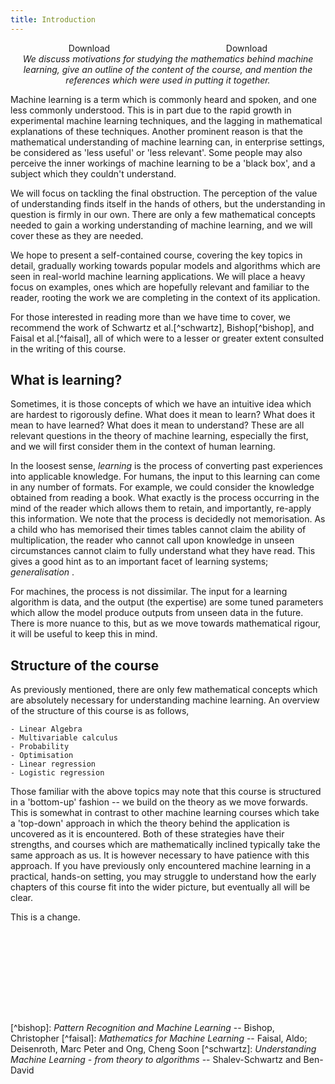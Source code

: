 ```yaml
---
title: Introduction
---
```


<div style='display: flex; justify-content: space-around;'>
	<LinkButton target="_blank" href="/notes/mlnn/introduction.pdf" variant="secondary" icon="document" >Download</LinkButton>
	<LinkButton target="_blank" href="/notes/mlnn/master.pdf" variant="primary" icon="open-book" >Download</LinkButton>
</div>

<div style='text-align: center'><em>
	We discuss motivations for studying the mathematics behind machine learning, give an outline of the content of the course, and mention the references which were used in putting it together.
</em></div>

Machine learning is a term which is commonly heard and spoken, and one less commonly understood. This is in part due to the rapid growth in experimental machine learning techniques, and the lagging in mathematical explanations of these techniques. Another prominent reason is that the mathematical understanding of machine learning can, in enterprise settings, be considered as 'less useful' or 'less relevant'. Some people may also perceive the inner workings of machine learning to be a 'black box', and a subject which they couldn't understand.

We will focus on tackling the final obstruction. The perception of the value of understanding finds itself in the hands of others, but the understanding in question is firmly in our own. There are only a few mathematical concepts needed to gain a working understanding of machine learning, and we will cover these as they are needed.

We hope to present a self-contained course, covering the key topics in detail, gradually working towards popular models and algorithms which are seen in real-world machine learning applications. We will place a heavy focus on examples, ones which are hopefully relevant and familiar to the reader, rooting the work we are completing in the context of its application.

For those interested in reading more than we have time to cover, we recommend the work of Schwartz et al.[^schwartz], Bishop[^bishop], and Faisal et al.[^faisal], all of which were to a lesser or greater extent consulted in the writing of this course.

## What is learning?
Sometimes, it is those concepts of which we have an intuitive idea which are hardest to rigorously define. What does it mean to learn? What does it mean to have learned? What does it mean to understand? These are all relevant questions in the theory of machine learning, especially the first, and we will first consider them in the context of human learning.

In the loosest sense, <em> learning </em> is the process of converting past experiences into applicable knowledge. For humans, the input to this learning can come in any number of formats. For example, we could consider the knowledge obtained from reading a book. What exactly is the process occurring in the mind of the reader which allows them to retain, and importantly, re-apply this information. We note that the process is decidedly not memorisation. As a child who has memorised their times tables cannot claim the ability of multiplication, the reader who cannot call upon knowledge in unseen circumstances cannot claim to fully understand what they have read. This gives a good hint as to an important facet of learning systems; <em> generalisation </em>.

For machines, the process is not dissimilar. The input for a learning algorithm is data, and the output (the expertise) are some tuned parameters which allow the model produce outputs from unseen data in the future. There is more nuance to this, but as we move towards mathematical rigour, it will be useful to keep this in mind.

## Structure of the course
As previously mentioned, there are only few mathematical concepts which are absolutely necessary for understanding machine learning. An overview of the structure of this course is as follows,


	- Linear Algebra
	- Multivariable calculus
	- Probability
	- Optimisation
	- Linear regression
	- Logistic regression


Those familiar with the above topics may note that this course is structured in a 'bottom-up' fashion -- we build on the theory as we move forwards. This is somewhat in contrast to other machine learning courses which take a 'top-down' approach in which the theory behind the application is uncovered as it is encountered. Both of these strategies have their strengths, and courses which are mathematically inclined typically take the same approach as us. It is however necessary to have patience with this approach. If you have previously only encountered machine learning in a practical, hands-on setting, you may struggle to understand how the early chapters of this course fit into the wider picture, but eventually all will be clear.

This is a change.
<div style="margin-top: 10rem">
[^bishop]: <em> Pattern Recognition and Machine Learning </em> -- Bishop, Christopher
[^faisal]: <em> Mathematics for Machine Learning </em> -- Faisal, Aldo; Deisenroth, Marc Peter and Ong, Cheng Soon
[^schwartz]: <em> Understanding Machine Learning - from theory to algorithms </em> -- Shalev-Schwartz and Ben-David
</div>
<Comments client:only="react" />